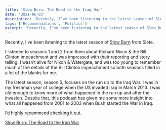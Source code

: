 ```yaml
---
title: 'Slow Burn: The Road to the Iraq War'
date: '2021-06-03'
description: 'Recently, I’ve been listening to the latest season of Slow Burn from Slate.'
tags: ['Recommendations', 'Politics']
excerpt: 'Recently, I’ve been listening to the latest season of Slow Burn from Slate.'
---
```


Recently, I’ve been listening to the latest season of [Slow Burn](https://slate.com/podcasts/slow-burn/s5/road-to-the-iraq-war) from Slate.

I listened to seasons 1 and 2 from them about Richard Nixon & the Bill Clinton impeachment and was impressed with their reporting and story telling. I wasn’t alive for Nixon & Watergate, and was too young to remember much of the details of the Bill Clinton impeachment so both seasons filled in a lot of the blanks for me.

The latest season, season 5, focuses on the run up to the Iraq War. I was in my freshman year of college when the US invaded Iraq in March 2013. I was old enough to know more of what happened in the run up and after the invasion. Despite that, this podcast has given me some more insight into what all happened from 2001 to 2003 when Bush started the War in Iraq.

I’d highly recommend checking it out.

[Slow Burn: The Road to the Iraq War](https://slate.com/podcasts/slow-burn/s5/road-to-the-iraq-war)
